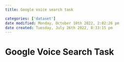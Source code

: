 ```yaml
---
title: Google voice search task

categories: ['dataset']
date modified: Monday, October 10th 2022, 2:02:26 pm
date created: Tuesday, July 26th 2022, 8:33:15 pm
---
```


# Google Voice Search Task



